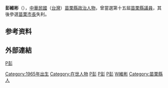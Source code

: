 {{noreferences|time=2011-2-11}}

{{Infobox_officeholder
| name = 彭維彬
| image name =
| width = 
| now = 中華民國（台灣）苗栗縣 政治人士 
| period = 
| Sex = 男 
| Native place = [[台灣|台灣]][[苗栗縣|苗栗]]
| date of birth =1965年12月25日
| party = {{無黨籍}}
| place of birth = 
| educate =   
*國立交通大學 工業工程與管理學系 畢業
*省立新竹高級中學 畢業
| past = 
* 苗栗縣(第十五屆)議員
* 苗栗縣生命線協會 第六、七屆理事長  
* 中華民國青商總會 副總會長 / 總會財務長 / 總會理事  
* 苗栗縣元極舞運動總會 首屆理事長  
* 苗栗守望相助巡守中隊 中隊長  
* 苗栗縣體育基金會 董事  
* 中華民國十大傑出青年選拔籌備委員會 執行委員  
* 青商大學籌設委員會 副主任委員
* 中華民國青商總會 桃竹苗區 區會長 / 執行長
* 苗栗縣體育會 國、武術及太極拳聯合委員會 主任委員
* 苗栗縣醫療糾紛調處委員會 召集人
* 苗栗縣醫事審議委員會 委員
* 苗栗市山城青商會 會長
* 苗栗縣總工會、產業總工會、職業總工會 顧問
* 苗栗縣商業會 顧問
* 苗栗縣工業會 顧問
* 苗栗縣救難協會 顧問
* 苗栗縣老人福利協進會、智障福利協進會... 顧問
}}
'''彭維彬'''（{{bd|1965年|12月25日|catIdx=彭}}），[[中華民國|中華民國]]（[[台灣|台灣]]）[[苗栗縣|苗栗縣]][[政治人物|政治人物]]，曾當選第十五屆[[苗栗縣議員|苗栗縣議員]]，其後參選[[苗栗市長|苗栗市長]]失利。

==参考资料==
{{reflist}}

==外部連結==

{{DEFAULTSORT:P彭}}
[[Category:1965年出生|Category:1965年出生]]
[[Category:在世人物|Category:在世人物]]
[[category:苗栗縣議員|P彭]]
[[Category:國立交通大學校友|P彭]]
[[Category:國立新竹高級中學校友|P彭]]
[[Category:客家裔臺灣人|P彭]]
[[Category:彭姓|W維彬]]
[[Category:苗栗縣人|Category:苗栗縣人]]